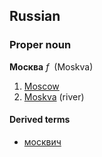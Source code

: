 ==Russian==
===Proper noun===
'''Москва'''  ''f''&nbsp; (Moskva)

# [[Moscow]]
# [[Moskva]] (river)

====Derived terms====
*[[москвич]]